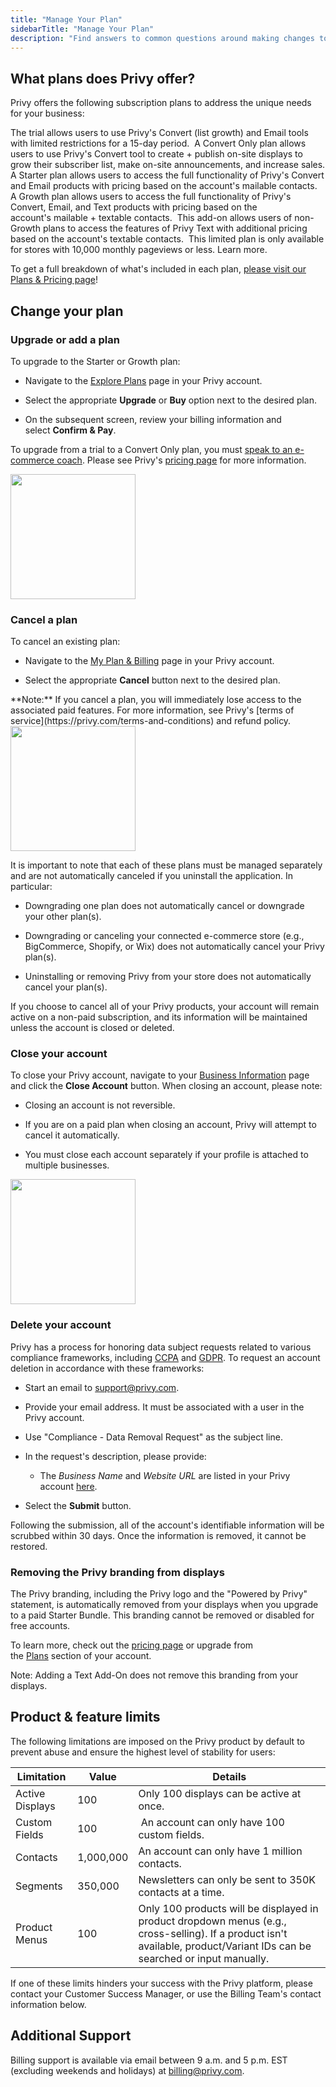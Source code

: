 ```yaml
---
title: "Manage Your Plan"
sidebarTitle: "Manage Your Plan"
description: "Find answers to common questions around making changes to your Privy subscription plan."
---
```


## What plans does Privy offer?

Privy offers the following subscription plans to address the unique needs for your business:

<AccordionGroup>
  <Accordion title="Trial" defaultOpen={false}>
    The trial allows users to use Privy's Convert (list growth) and Email tools with limited restrictions for a 15-day period. 
  </Accordion>

  <Accordion title="Convert Only" defaultOpen={false}>
    A Convert Only plan allows users to use Privy's Convert tool to create + publish on-site displays to grow their subscriber list, make on-site announcements, and increase sales.
  </Accordion>

  <Accordion title="Starter Plan" defaultOpen={false}>
    A Starter plan allows users to access the full functionality of Privy's Convert and Email products with pricing based on the account's mailable contacts. 
  </Accordion>

  <Accordion title="Growth Plan" defaultOpen={false}>
    A Growth plan allows users to access the full functionality of Privy's Convert, Email, and Text products with pricing based on the account's mailable + textable contacts. 
  </Accordion>

  <Accordion title="Text Add-On" defaultOpen={false}>
    This add-on allows users of non-Growth plans to access the features of Privy Text with additional pricing based on the account's textable contacts. 
  </Accordion>

  <Accordion title="Basic Convert" defaultOpen={false}>
    This limited plan is only available for stores with 10,000 monthly pageviews or less. Learn more.
  </Accordion>
</AccordionGroup>

To get a full breakdown of what's included in each plan, [please visit our Plans & Pricing page](https://www.privy.com/pricing)!

## Change your plan

### Upgrade or add a plan

To upgrade to the Starter or Growth plan:

* Navigate to the [Explore Plans](https://dashboard.privy.com/settings/plans) page in your Privy account. 

* Select the appropriate **Upgrade** or **Buy** option next to the desired plan. 

* On the subsequent screen, review your billing information and select **Confirm & Pay**. 

To upgrade from a trial to a Convert Only plan, you must [speak to an e-commerce coach](https://www.privy.com/talk-to-an-ecommerce-coach). Please see Privy's [pricing page](https://www.privy.com/pricing) for more information.

<img height="200" src="/images/account-settings/select-a-plan.png" />

### Cancel a plan

To cancel an existing plan:

* Navigate to the [My Plan & Billing](https://dashboard.privy.com/settings/billing) page in your Privy account. 

* Select the appropriate **Cancel** button next to the desired plan.

<Warning>
  **Note:** If you cancel a plan, you will immediately lose access to the associated paid features. For more information, see Privy's [terms of service](https://privy.com/terms-and-conditions) and refund policy.
</Warning>

<img height="200" src="/images/account-settings/cancel-plan.png" />

It is important to note that each of these plans must be managed separately and are not automatically canceled if you uninstall the application. In particular:

* Downgrading one plan does not automatically cancel or downgrade your other plan(s).

* Downgrading or canceling your connected e-commerce store (e.g., BigCommerce, Shopify, or Wix) does not automatically cancel your Privy plan(s).

* Uninstalling or removing Privy from your store does not automatically cancel your plan(s).

If you choose to cancel all of your Privy products, your account will remain active on a non-paid subscription, and its information will be maintained unless the account is closed or deleted. 

### Close your account

To close your Privy account, navigate to your [Business Information](https://dashboard.privy.com/settings/business-info) page and click the **Close Account** button. When closing an account, please note:

* Closing an account is not reversible.

* If you are on a paid plan when closing an account, Privy will attempt to cancel it automatically. 

* You must close each account separately if your profile is attached to multiple businesses.

<img height="200" src="/images/account-settings/close-account.gif" />

### Delete your account

Privy has a process for honoring data subject requests related to various compliance frameworks, including [CCPA](https://oag.ca.gov/privacy/ccpa) and [GDPR](https://gdpr.eu/). To request an account deletion in accordance with these frameworks: 

* Start an email to [support@privy.com](mailto:support@privy.com). 

* Provide your email address. It must be associated with a user in the Privy account. 

* Use "Compliance - Data Removal Request" as the subject line. 

* In the request's description, please provide:

  * The *Business Name* and *Website URL* are listed in your Privy account [here](https://dashboard.privy.com/settings/business-info).

* Select the **Submit** button. 

Following the submission, all of the account's identifiable information will be scrubbed within 30 days. Once the information is removed, it cannot be restored. 

### Removing the Privy branding from displays

The Privy branding, including the Privy logo and the "Powered by Privy" statement, is automatically removed from your displays when you upgrade to a paid Starter Bundle. This branding cannot be removed or disabled for free accounts.

To learn more, check out the [pricing page](https://www.privy.com/pricing) or upgrade from the [Plans](https://dashboard.privy.com/settings/plans) section of your account.

<Warning>
  Note: Adding a Text Add-On does not remove this branding from your displays.
</Warning>

## Product & feature limits

The following limitations are imposed on the Privy product by default to prevent abuse and ensure the highest level of stability for users:

| Limitation      | Value     | Details                                                                                                                                                                   |
| --------------- | --------- | ------------------------------------------------------------------------------------------------------------------------------------------------------------------------- |
| Active Displays | 100       | Only 100 displays can be active at once.                                                                                                                                  |
| Custom Fields   | 100       |  An account can only have 100 custom fields.                                                                                                                              |
| Contacts        | 1,000,000 | An account can only have 1 million contacts.                                                                                                                              |
| Segments        | 350,000   | Newsletters can only be sent to 350K contacts at a time.                                                                                                                  |
| Product Menus   | 100       | Only 100 products will be displayed in product dropdown menus (e.g., cross-selling). If a product isn't available, product/Variant IDs can be searched or input manually. |

If one of these limits hinders your success with the Privy platform, please contact your Customer Success Manager, or use the Billing Team's contact information below. 

## Additional Support

Billing support is available via email between 9 a.m. and 5 p.m. EST (excluding weekends and holidays) at [billing@privy.com](mailto:billing@privy.com).